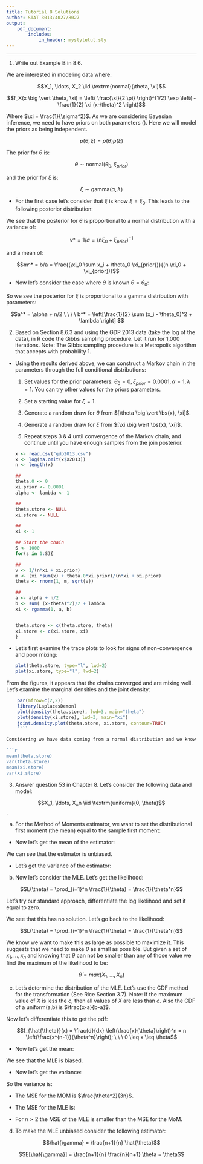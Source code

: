 ```yaml
---
title: Tutorial 8 Solutions  
author: STAT 3013/4027/8027
output:
    pdf_document:
        includes:
            in_header: mystyletut.sty
---
```


---
\Large

1. Write out Example B in 8.6.  

We are interested in modeling data where:

$$X_1, \ldots, X_2 \iid \textrm{normal}(\theta, \xi)$$

$$f_X(x \big \vert \theta, \xi) = \left( \frac{\xi}{2 \pi} \right)^{1/2} \exp \left( - \frac{1}{2} \xi (x-\theta)^2 \right)$$

Where $\xi = \frac{1}{\sigma^2}$.  As we are considering Bayesian inference, we need to have priors on both parameters (\tr{which are considered random in this framework}).  Here we will model the priors as being independent.

$$p(\theta, \xi) = p(\theta) p(\xi)$$

The prior for $\theta$ is:

$$\theta \sim \textrm{normal} (\theta_0, \xi_{prior})$$ 

and the prior for $\xi$ is:

$$\xi \sim \textrm{gamma}(\alpha, \lambda)$$


  * For the first case let's consider that $\xi$ is know $\xi=\xi_0$.  This leads to the following posterior distribution:
  
  \begin{eqnarray*}
  p(\theta \big \vert \bs{x}, \xi_0) &\propto& p(\bs{x} \big \vert \theta, \xi_0) p(\theta) \\
  &\propto& \exp \left( - \frac{1}{2} \left[ \xi_0 \sum (x_i - \theta)^2 + \xi_{prior} (\theta-\theta_0)^2 \right] \right)  \\
  &=& \exp \left( - \frac{1}{2} \left[ \xi_0 \sum x_i^2 - 2 \theta \xi_0 \sum x_i + \theta^2 n \xi_0 + \xi_{prior} \theta^2 -2 \theta \theta_0 \xi_{prior} + \xi_{prior} \theta_0^2 \right] \right) \\
  &\propto& \exp \left( - \frac{1}{2} \left[ \theta^2 (n \xi_0 + \xi_{prior}) - 2 \theta (\xi_0 \sum x_i + \theta_0 \xi_{prior}) \right] \right) \\
  &=& exp \left( - \frac{1}{2} \left[ \theta^2 a - 2 \theta b \right] \right) \\ 
  &=& exp \left( - \frac{1}{2} a \left[ \theta^2 - 2 \theta b/a + b^2/a^2 - b^2/a^2 \right] \right) \\
  &\propto& exp \left( - \frac{1}{2} a \left[ \theta^2 - 2 \theta b/a + b^2/a^2 \right] \right) \\
  &=& exp \left( - \frac{1}{2} a \left[ \theta^2 - b/a \right]^2 \right) \\
  \end{eqnarray*}
  
We see that the posterior for $\theta$ is proportional to a normal distribution with a variance of:

$$v* = 1/a = (n \xi_0 + \xi_{prior})^{-1}$$

and a mean of:

$$m^* = b/a = \frac{(\xi_0 \sum x_i + \theta_0 \xi_{prior})}{(n \xi_0 + \xi_{prior})}$$
  
  
* Now let's consider the case where $\theta$ is known $\theta=\theta_0$:



\begin{eqnarray*}
  p(\theta \big \vert \bs{x}, \xi_0) &\propto& p(\bs{x} \big \vert \theta, \xi_0) p(\theta) \\
  &\propto& \xi^{n/2} \exp \left( - \frac{1}{2} \xi \left[  \sum (x_i - \theta_0)^2 \right] \right) \xi^{\alpha-1} \exp(-\lambda \xi) \\
  &\propto& \xi^{\alpha + n/2 -1} \exp \left( - \left[\frac{1}{2} \sum (x_i - \theta_0)^2  + \lambda \right] \xi  \right)  \\
  \end{eqnarray*}

So we see the posterior for $\xi$ is proportional to a gamma distribution with parameters:

$$a^* = \alpha + n/2 \ \ \ \ b^* = \left[\frac{1}{2} \sum (x_i - \theta_0)^2  + \lambda \right] $$

2. Based on Section 8.6.3 and using the GDP 2013 data (take the log of the data), in R code the Gibbs sampling procedure.  Let it run for 1,000 iterations.  Note: The Gibbs sampling procedure is a Metropolis algorithm that accepts with probability 1.


  * Using the results derived above, we can construct a Markov chain in the parameters through the full conditional distributions:
  
    1. Set values for the prior parameters: $\theta_0 = 0, \xi_{prior} = 0.0001, \alpha =1, \lambda=1$.  You can try other values for the priors parameters.
    
    2. Set a starting value for $\xi = 1$.
    
    3. Generate a random draw for $\theta$ from $[\theta \big \vert \bs{x}, \xi]$.
    
    4. Generate a random draw for $\xi$ from  $[\xi \big \vert \bs{x}, \xi]$.
    
    5. Repeat steps 3 & 4 until convergence of the Markov chain, and continue until you have enough samples from the join posterior.
    
    ```r
    x <- read.csv("gdp2013.csv")
    x <- log(na.omit(x$X2013))
    n <- length(x)
    
    ##
    theta.0 <- 0
    xi.prior <- 0.0001
    alpha <- lambda <- 1
    
    ##
    theta.store <- NULL
    xi.store <- NULL
    
    ##
    xi <- 1 
    
    ## Start the chain
    S <- 1000
    for(s in 1:S){
    
    ##    
    v <- 1/(n*xi + xi.prior)
    m <- (xi *sum(x) + theta.0*xi.prior)/(n*xi + xi.prior)
    theta <- rnorm(1, m, sqrt(v)) 
      
    ##
    a <- alpha + n/2
    b <- sum( (x-theta)^2)/2 + lambda
    xi <- rgamma(1, a, b)  
      
      
    theta.store <- c(theta.store, theta)
    xi.store <- c(xi.store, xi)
    }
    
  
    ```


  * Let's first examine the trace plots to look for signs of non-convergence and poor mixing:
  
    ```r
    plot(theta.store, type="l", lwd=2)
    plot(xi.store, type="l", lwd=2)
    ```

From the figures, it appears that the chains converged and are mixing well.  Let's examine the marginal densities and the joint density:

```r
    par(mfrow=c(2,2))
    library(LaplacesDemon)
    plot(density(theta.store), lwd=3, main="theta")
    plot(density(xi.store), lwd=3, main="xi")
    joint.density.plot(theta.store, xi.store, contour=TRUE)
    ````

Considering we have data coming from a normal distribution and we know the sample mean and variance ($\bar{X}$ and $S^2$) are independent, it should not be surprising that the joint posterior between $\theta$ and $\xi$ suggests independence.  Finally let's get the mean and variance of the marginal posteriors:

```r
mean(theta.store)
var(theta.store)
mean(xi.store)
var(xi.store)
```


3. Answer question 53 in Chapter 8.  Let's consider the following data and model:

$$X_1, \ldots, X_n \iid \textrm{uniform}(0, \theta)$$.

  a. For the Method of Moments estimator, we want to set the distributional first moment (the mean) equal to the sample first moment:
  
  \begin{eqnarray*}
  E[X] = \frac{\theta+0}{2} &=& \bar{X} \\
  \tilde{\theta} &=& 2  \bar{X}
  \end{eqnarray*}
  
  
  * Now let's get the mean of the estimator:
  
  \begin{eqnarray*}
  E[\tilde{\theta}] = E[2  \bar{X}] &=& 2 E[X] \\
                                    &=& 2 \frac{\theta + 0}{2} = \theta
  \end{eqnarray*}
  
  We can see that the estimator is unbiased.
  
  * Let's get the variance of the estimator:
  
    \begin{eqnarray*}
  V[\tilde{\theta}] = V[2  \bar{X}] &=& \frac{4}{n} V[X] \\
                                    &=& \frac{4}{n} \frac{\theta^2}{12} = \frac{\theta^2}{3n}
  \end{eqnarray*}
  

  b. Now let's consider the MLE.  Let's get the likelihood:
  
  $$L(\theta) = \prod_{i=1}^n \frac{1}{\theta} = \frac{1}{\theta^n}$$

Let's try our standard approach, differentiate the log likelihood and set it equal to zero.  

  \begin{eqnarray*}
  \ell(\theta) &=& -nlog(\theta) \\
  \ell'(\theta) &=& -n/\theta = 0 \\
  &\Rightarrow& \frac{1}{\theta} = 0 \\
  \end{eqnarray*}

We see that this has no solution.  Let's go back to the likelihood:

$$L(\theta) = \prod_{i=1}^n \frac{1}{\theta} = \frac{1}{\theta^n}$$

We know we want to make this as large as possible to maximize it.  This suggests that we need to make $\theta$ as small as possible.  But given a set of $x_1, \ldots, x_n$ and knowing that $\theta$ can not be smaller than any of those value we find the maximum of the likelihood to be:

$$\hat{\theta} = max(X_1, \ldots, X_n)$$ 

  c. Let's determine the distribution of the MLE.  Let's use the CDF method for the transformation (See Rice Section 3.7).  Note: If the maximum value of $X$ is less the $c$, then all values of $X$ are less than $c$.  Also the CDF of a uniform(a,b) is $\frac{x-a}{b-a}$.
  
  \begin{eqnarray*}
  P(\hat{\theta} < c) &=& P(max(X_1, \ldots, X_n) < c) \\
  &=& P(X_1 < c, X_2 < c, \ldots, X_n < c) \\
  &=& P(X_1 < c) \times \cdots \times P(X_n < c) \\
  &=& \frac{c}{\theta} \times \cdots \times \frac{c}{\theta} \\
  &=& \left(\frac{c}{\theta}\right)^n \Rightarrow \left(\frac{x}{\theta}\right)^n 
  \end{eqnarray*}

Now let's differentiate this to get the pdf:

$$f_{\hat{\theta}}(x) = \frac{d}{dx} \left(\frac{x}{\theta}\right)^n = n \left(\frac{x^{n-1}}{\theta^n}\right); \ \ \ 0 \leq x \leq \theta$$

  *  Now let's get the mean:
  
  \begin{eqnarray*}
  E[\hat{\theta}] &=& \int_0^\theta x n \left(\frac{x^{n-1}}{\theta^n}\right) dx \\
  &=& \frac{n}{\theta^n} \int_0^\theta x^n dx \\
  &=& \frac{n}{\theta^n} \frac{\theta^{n+1}}{n+1} = \frac{n}{n+1} \theta
  \end{eqnarray*}
  
  We see that the MLE is biased.
  
  * Now let's get the variance:
  
  \begin{eqnarray*}
  V[\hat{\theta}] &=& E(X^2) - [E(X)]^2 \\
  &\Rightarrow& E(X^2) = \int_0^\theta x^2 n \left(\frac{x^{n-1}}{\theta^n}\right) dx \\
  && =  \frac{n}{\theta^n} \int_0^\theta x^{n+1} dx \\
  && = \frac{n}{\theta^n} \frac{\theta^{n+2}}{n+2} \\
  &=& \frac{n}{n+2} \theta^2
  \end{eqnarray*}
  
  So the variance is:
  
  \begin{eqnarray*}
  V[\hat{\theta}] &=& \frac{n}{n+2} \theta^2 - \left(\frac{n}{n+1} \theta\right)^2 \\
  &=& \theta^2 \left(\frac{n}{n+2} - \frac{n^2}{(n+1)^2} \right) \\
   &=& \theta^2 \left(\frac{n}{(n+2)(n+1)^2} \right)
  \end{eqnarray*}


  * The MSE for the MOM is $\frac{\theta^2}{3n}$.
  
  * The MSE for the MLE is:
  
    \begin{eqnarray*}
  MSE[\hat{\theta}] &=& V(\hat{\theta}) + Bias(\hat{\theta})^2 \\
  &=& \theta^2 \left(\frac{n}{(n+2)(n+1)^2} \right) + \left[\frac{n}{n+1} \theta - \theta \right]^2 \\
  &=& \frac{2 \theta^2}{(n + 2) (n + 1)}
  \end{eqnarray*}


  * For $n>2$ the MSE of the MLE is smaller than the MSE for the MoM.


  d. To make the MLE unbiased consider the following estimator:
  
  $$\hat{\gamma} = \frac{n+1}{n} \hat{\theta}$$
  
  $$E[\hat{\gamma}] = \frac{n+1}{n} \frac{n}{n+1} \theta = \theta$$
